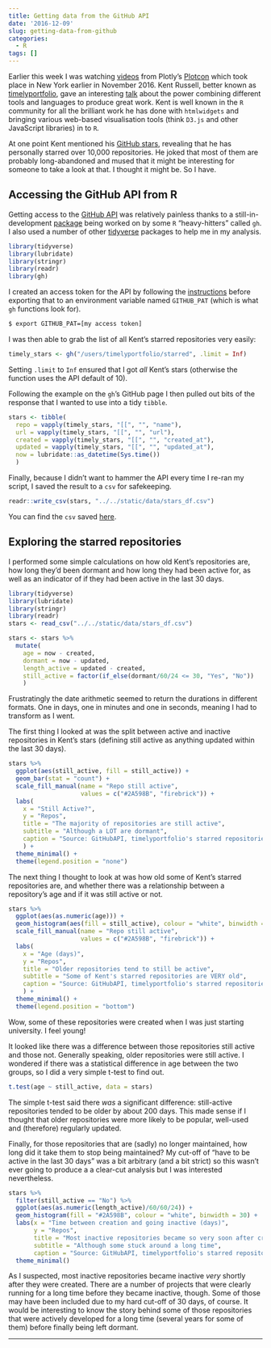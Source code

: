 ```yaml
---
title: Getting data from the GitHub API
date: '2016-12-09'
slug: getting-data-from-github
categories:
  - R
tags: []
---
```


Earlier this week I was watching [videos](https://www.youtube.com/user/plotlygraph/feed) from Plotly's [Plotcon](https://plotcon.plot.ly/) which took place in New York earlier in November 2016. Kent Russell, better known as [timelyportfolio](https://twitter.com/timelyportfolio), gave an interesting [talk](https://www.youtube.com/watch?v=1h8uQi6Du14) about the power combining different tools and languages to produce great work. Kent is well known in the `R` community for all the brilliant work he has done with `htmlwidgets` and bringing various web-based visualisation tools (think `D3.js` and other JavaScript libraries) in to `R`.

At one point Kent mentioned his [GitHub stars](https://github.com/timelyportfolio?tab=stars), revealing that he has personally starred over 10,000 repositories. He joked that most of them are probably long-abandoned and mused that it might be interesting for someone to take a look at that. I thought it might be. So I have.

## Accessing the GitHub API from R

Getting access to the [GitHub API](https://developer.github.com/v3/) was relatively painless thanks to a still-in-development [package](https://github.com/r-pkgs/gh) being worked on by some `R` "heavy-hitters" called `gh`. I also used a number of other [tidyverse](http://tidyverse.org/) packages to help me in my analysis.

```r
library(tidyverse)
library(lubridate)
library(stringr)
library(readr)
library(gh)
```

I created an access token for the API by following the [instructions](https://help.github.com/articles/creating-an-access-token-for-command-line-use/) before exporting that to an environment variable named `GITHUB_PAT` (which is what `gh` functions look for).

```bash
$ export GITHUB_PAT=[my access token]
```

I was then able to grab the list of all Kent's starred repositories very easily:

```r
timely_stars <- gh("/users/timelyportfolio/starred", .limit = Inf)
```

Setting `.limit` to `Inf` ensured that I got _all_ Kent's stars (otherwise the function uses the API default of 10).

Following the example on the `gh`'s GitHub page I then pulled out bits of the response that I wanted to use into a tidy `tibble`.

```r
stars <- tibble(
  repo = vapply(timely_stars, "[[", "", "name"),
  url = vapply(timely_stars, "[[", "", "url"),
  created = vapply(timely_stars, "[[", "", "created_at"),
  updated = vapply(timely_stars, "[[", "", "updated_at"),
  now = lubridate::as_datetime(Sys.time())
  )
```

Finally, because I didn't want to hammer the API every time I re-ran my script, I saved the result to a `csv` for safekeeping.

```r
readr::write_csv(stars, "../../static/data/stars_df.csv")
```

 You can find the `csv` saved [here](https://github.com/Jim89/jim89.github.io/tree/master/assets/data).

## Exploring the starred repositories

I performed some simple calculations on how old Kent's repositories are, how long they'd been dormant and how long they had been active for, as well as an indicator of if they had been active in the last 30 days.

```r
library(tidyverse)
library(lubridate)
library(stringr)
library(readr)
stars <- read_csv("../../static/data/stars_df.csv")
```

```r
stars <- stars %>% 
  mutate(
    age = now - created,
    dormant = now - updated,
    length_active = updated - created,
    still_active = factor(if_else(dormant/60/24 <= 30, "Yes", "No"))
    )
```

Frustratingly the date arithmetic seemed to return the durations in different formats. One in days, one in minutes and one in seconds, meaning I had to transform as I went.

The first thing I looked at was the split between active and inactive repositories in Kent's stars (defining still active as anything updated within the last 30 days).

```r
stars %>% 
  ggplot(aes(still_active, fill = still_active)) +
  geom_bar(stat = "count") +
  scale_fill_manual(name = "Repo still active", 
                    values = c("#2A598B", "firebrick")) +
  labs(
    x = "Still Active?",
    y = "Repos",
    title = "The majority of repositories are still active",
    subtitle = "Although a LOT are dormant",
    caption = "Source: GitHubAPI, timelyportfolio's starred repositories"
    ) +
  theme_minimal() +
  theme(legend.position = "none")
```


The next thing I thought to look at was how old some of Kent's starred repositories are, and whether there was a relationship between a repository's age and if it was still active or not.

```r
stars %>%
  ggplot(aes(as.numeric(age))) +
  geom_histogram(aes(fill = still_active), colour = "white", binwidth = 30) +
  scale_fill_manual(name = "Repo still active", 
                    values = c("#2A598B", "firebrick")) +
  labs(
    x = "Age (days)",
    y = "Repos",
    title = "Older repositories tend to still be active",
    subtitle = "Some of Kent's starred repositories are VERY old",
    caption = "Source: GitHubAPI, timelyportfolio's starred repositories"
    ) +
  theme_minimal() +
  theme(legend.position = "bottom")
```

Wow, some of these repositories were created when I was just starting university. I feel young!

It looked like there was a difference between those repositories still active and those not. Generally speaking, older repositories were still active. I wondered if there was a statistical difference in age between the two groups, so I did a very simple t-test to find out.

```r
t.test(age ~ still_active, data = stars)
```

The simple t-test said there _was_ a significant difference: still-active repositories tended to be older by about 200 days. This made sense if I thought that older repositories were more likely to be popular, well-used and (therefore) regularly updated.

Finally, for those repositories that are (sadly) no longer maintained, how long did it take them to stop being maintained? My cut-off of "have to be active in the last 30 days" was a bit arbitrary (and a bit strict) so this wasn't ever going to produce a a clear-cut analysis but I was interested nevertheless. 

```r
stars %>%
  filter(still_active == "No") %>% 
  ggplot(aes(as.numeric(length_active)/60/60/24)) +
  geom_histogram(fill = "#2A598B", colour = "white", binwidth = 30) +
  labs(x = "Time between creation and going inactive (days)",
       y = "Repos",
       title = "Most inactive repositories became so very soon after creation",
       subtitle = "Although some stuck around a long time",
       caption = "Source: GitHubAPI, timelyportfolio's starred repositories") +
  theme_minimal()
```

As I suspected, most inactive repositories became inactive _very_ shortly after they were created. There are a number of projects that were clearly running for a long time before they became inactive, though. Some of those may have been included due to my hard cut-off of 30 days, of course. It would be interesting to know the story behind some of those repositories that were actively developed for a long time (several years for some of them) before finally being left dormant.

*** 